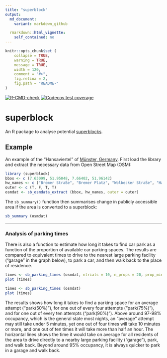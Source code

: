 ```yaml
---
title: "superblock"
output:
  md_document:
    variant: markdown_github

  rmarkdown::html_vignette:
    self_contained: no
---
```


<!-- README.md is generated from README.Rmd. Please edit that file -->

```r
knitr::opts_chunk$set (
    collapse = TRUE,
    warning = TRUE,
    message = TRUE,
    width = 120,
    comment = "#>",
    fig.retina = 2,
    fig.path = "README-"
)
```

[![R-CMD-check](https://github.com/UrbanAnalyst/superblock/actions/workflows/R-CMD-check.yaml/badge.svg)](https://github.com/UrbanAnalyst/superblock/actions/workflows/R-CMD-check.yaml)
[![Codecov test coverage](https://codecov.io/gh/UrbanAnalyst/superblock/graph/badge.svg)](https://app.codecov.io/gh/UrbanAnalyst/superblock)


# superblock

An R package to analyse potential [superblocks](https://doi.org/10.1016%2Fj.cities.2024.105609).

## Example

An example of the "Hansaviertel" of [Münster,
Germany](https://www.openstreetmap.org/#map=17/51.955569/7.639795). First load
the library and extract the necessary data from Open Street Map (OSM):

```r
library (superblock)
bbox <- c (7.63099, 51.95048, 7.66402, 51.96142)
hw_names <- c ("Bremer Straße", "Bremer Platz", "Wolbecker Straße", "Hansaring")
outer <- c (T, F, T, T)
osmdat <- sb_osmdata_extract (bbox, hw_names, outer = outer)
```

The `sb_summary()` function then summarises change in publicly accessible area if
the area is converted to a superblock:

```r
sb_summary (osmdat)
```


---

### Analysis of parking times

There is also a function to estimate how long it takes to find car park as a
function of the proportion of available car parking spaces. The results are
compared to equivalent times to drive to the nearest large parking facility
("garage" in the graph below), to park a car, and then walk back to the place
of residence.

```r
times <- sb_parking_times (osmdat, ntrials = 10, n_props = 20, prop_min = 0.7)
plot (times)
```


```r
times <- sb_parking_times (osmdat)
plot (times)
```

The results shows how long it takes to find a parking space for
an average attempt ("park(50%)"), for one out of every four
attempts ("park(75%)"), and for one out of every ten attempts
("park(90%)"). Above around 97-98% occupancy, which is the general state most
nights, an "average" attempt may still take under 5 minutes, yet one out of
four times will take 10 minutes or more, and one out of ten times it will take
more than half an hour. The horizontal lines shows the time it would take on
average for all residents of the area to drive directly to a nearby large
parking facility ("garage"), park, and walk back. Beyond around 95% occupancy,
it is always quicker to park in a garage and walk back.
